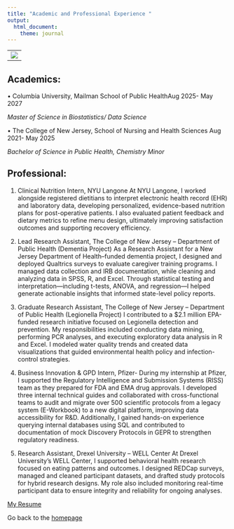 ```yaml
---
title: "Academic and Professional Experience "
output: 
  html_document:
    theme: journal
---
```

-------------------------------------------------------------
![](https://media.giphy.com/media/v1.Y2lkPWVjZjA1ZTQ3OTJyN3JlMWpzcnprN3Y1MjNkb3B2amFobjUxaTBlZ2xqc3ZmM2J5cCZlcD12MV9naWZzX3NlYXJjaCZjdD1n/eNAKa7nXenniRdDIu6/giphy.gif)
-------------------------------------------------------------


## Academics: 

• Columbia University, Mailman School of Public HealthAug 2025- May 2027 

*Master of Science in Biostatistics/ Data Science*

• The College of New Jersey, School of Nursing and Health Sciences Aug 2021- May 2025 

*Bachelor of Science in Public Health, Chemistry Minor* 


## Professional: 

1. Clinical Nutrition Intern, NYU Langone
At NYU Langone, I worked alongside registered dietitians to interpret electronic health record (EHR) and laboratory data, developing personalized, evidence-based nutrition plans for post-operative patients. I also evaluated patient feedback and dietary metrics to refine menu design, ultimately improving satisfaction outcomes and supporting recovery efficiency.

2. Lead Research Assistant, The College of New Jersey – Department of Public Health (Dementia Project)
As a Research Assistant for a New Jersey Department of Health–funded dementia project, I designed and deployed Qualtrics surveys to evaluate caregiver training programs. I managed data collection and IRB documentation, while cleaning and analyzing data in SPSS, R, and Excel. Through statistical testing and interpretation—including t-tests, ANOVA, and regression—I helped generate actionable insights that informed state-level policy reports.

3. Graduate Research Assistant, The College of New Jersey – Department of Public Health (Legionella Project)
I contributed to a $2.1 million EPA-funded research initiative focused on Legionella detection and prevention. My responsibilities included conducting data mining, performing PCR analyses, and executing exploratory data analysis in R and Excel. I modeled water quality trends and created data visualizations that guided environmental health policy and infection-control strategies.

4. Business Innovation & GPD Intern, Pfizer- 
During my internship at Pfizer, I supported the Regulatory Intelligence and Submission Systems (RISS) team as they prepared for FDA and EMA drug approvals. I developed three internal technical guides and collaborated with cross-functional teams to audit and migrate over 500 scientific protocols from a legacy system (E-Workbook) to a new digital platform, improving data accessibility for R&D. Additionally, I gained hands-on experience querying internal databases using SQL and contributed to documentation of mock Discovery Protocols in GEPR to strengthen regulatory readiness.

5. Research Assistant, Drexel University – WELL Center
At Drexel University’s WELL Center, I supported behavioral health research focused on eating patterns and outcomes. I designed REDCap surveys, managed and cleaned participant datasets, and drafted study protocols for hybrid research designs. My role also included monitoring real-time participant data to ensure integrity and reliability for ongoing analyses.

[My Resume](files+images/Amrutha Banda Website Resume.pdf)

Go back to the [homepage](index.html)
